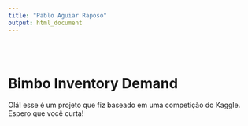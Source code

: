 ```yaml
---
title: "Pablo Aguiar Raposo"
output: html_document
---
```


<style type="text/css">
.title {
  display: none;
}

#getting-started img {
  margin-right: 10px;
}

</style>

<div class="row" style="padding-top: 30px;">
<div class="col-sm-6">

# **Bimbo Inventory Demand **

Olá! esse é um projeto que fiz baseado em uma competição do Kaggle. Espero que você curta!



